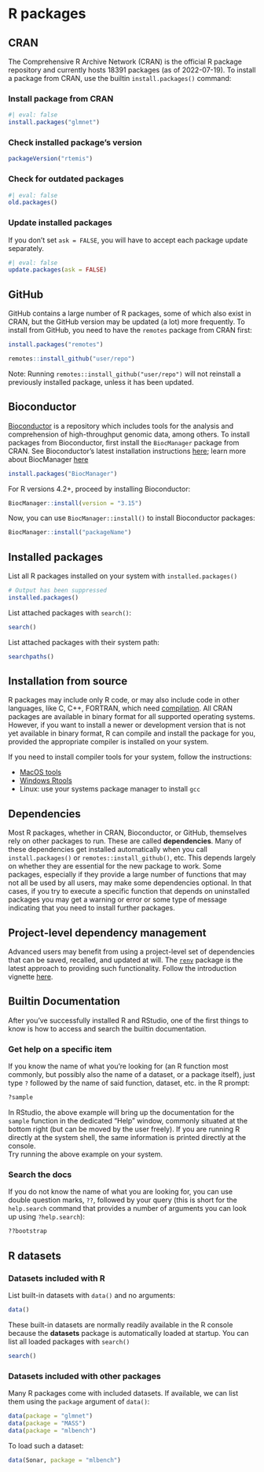 # R packages

## CRAN

The Comprehensive R Archive Network (CRAN) is the official R package repository 
and currently hosts 18391 packages (as of 2022-07-19). To install a package 
from CRAN, use the builtin `install.packages()` command:

### Install package from CRAN

```r
#| eval: false
install.packages("glmnet")
```

### Check installed package's version

```r
packageVersion("rtemis")
```

### Check for outdated packages

```r
#| eval: false
old.packages()
```

### Update installed packages

If you don't set `ask = FALSE`, you will have to accept each package update separately.

```r
#| eval: false
update.packages(ask = FALSE)
```

## GitHub

GitHub contains a large number of R packages, some of which also exist in CRAN, 
but the GitHub version may be updated (a lot) more frequently. To install from 
GitHub, you need to have the `remotes` package from CRAN first:

```r
install.packages("remotes")
```

```r
remotes::install_github("user/repo")
```

Note: Running `remotes::install_github("user/repo")` will not reinstall a 
previously installed package, unless it has been updated.

## Bioconductor

[Bioconductor](https://www.bioconductor.org/) is a repository which includes 
tools for the analysis and comprehension of high-throughput genomic data, among 
others. To install packages from Bioconductor, first install the `BiocManager` 
package from CRAN. See Bioconductor's latest installation instructions 
[here](https://bioconductor.org/install/); learn more about BiocManager
[here](https://cran.r-project.org/web/packages/BiocManager/vignettes/BiocManager.html)

```r
install.packages("BiocManager")
```

For R versions 4.2+, proceed by installing Bioconductor:

```r
BiocManager::install(version = "3.15")
```

Now, you can use `BiocManager::install()` to install Bioconductor packages:

```r
BiocManager::install("packageName")
```

## Installed packages

List all R packages installed on your system with `installed.packages()`

```r
# Output has been suppressed
installed.packages()
```

List attached packages with `search()`:

```r
search()
```

List attached packages with their system path:

```r
searchpaths()
```

## Installation from source

R packages may include only R code, or may also include code in other languages,
like C, C++, FORTRAN, which need 
[compilation](https://en.wikipedia.org/wiki/Compiler){target="_blank"}. All CRAN packages 
are available in binary format for all supported operating systems. However, if you want 
to install a newer or development version that is not yet available in binary format, R 
can compile and install the package for you, provided the appropriate compiler is
installed on your system.

If you need to install compiler tools for your system, follow the instructions:

- [MacOS tools](https://mac.r-project.org/tools/)
- [Windows Rtools](https://cloud.r-project.org/bin/windows/Rtools/)
- Linux: use your systems package manager to install `gcc`

## Dependencies

Most R packages, whether in CRAN, Bioconductor, or GitHub, themselves rely on 
other packages to run. These are called **dependencies**. Many of these 
dependencies get installed automatically when you call `install.packages()` or 
`remotes::install_github()`, etc. This depends largely on whether they are 
essential for the new package to work. Some packages, especially if they 
provide a large number of functions that may not all be used by all users, may 
make some dependencies optional. In that cases, if you try to execute a 
specific function that depends on uninstalled packages you may get a warning or 
error or some type of message indicating that you need to install further 
packages.

## Project-level dependency management

Advanced users may benefit from using a project-level set of dependencies that 
can be saved, recalled, and updated at will. The 
[`renv`](https://github.com/rstudio/renv/) package is the latest approach to 
providing such functionality. Follow the introduction vignette 
[here](https://rstudio.github.io/renv/articles/renv.html).

## Builtin Documentation

After you've successfully installed R and RStudio, one of the first things to 
know is how to access and search the builtin documentation.  

### Get help on a specific item

If you know the name of what you're looking for (an R function most commonly, 
but possibly also the name of a dataset, or a package itself), just type `?` 
followed by the name of said function, dataset, etc. in the R prompt:

```r
?sample
```

In RStudio, the above example will bring up the documentation for the `sample` 
function in the dedicated "Help" window, commonly situated at the bottom right 
(but can be moved by the user freely). If you are running R directly at the 
system shell, the same information is printed directly at the console.  
Try running the above example on your system.

### Search the docs

If you do not know the name of what you are looking for, you can use double 
question marks, `??`, followed by your query (this is short for the 
`help.search` command that provides a number of arguments you can look up 
using `?help.search`):

```r
??bootstrap
```

## R datasets

### Datasets included with R

List built-in datasets with `data()` and no arguments:

```r
data()
```

These built-in datasets are normally readily available in the R console 
because the **datasets** package is automatically loaded at startup. You can 
list all loaded packages with `search()`

```r
search()
```

### Datasets included with other packages

Many R packages come with included datasets. If available, we can list them
using the `package` argument of `data()`:

```r
data(package = "glmnet")
data(package = "MASS")
data(package = "mlbench")
```

To load such a dataset:

```r
data(Sonar, package = "mlbench")
```
